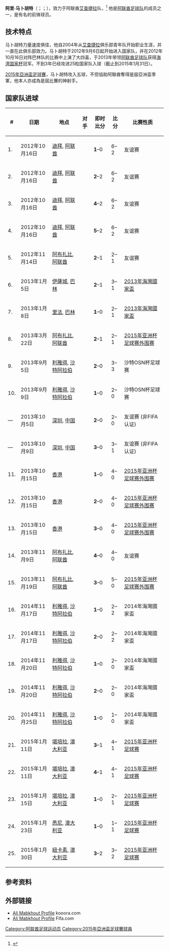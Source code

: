 {{noteTA|G1=football
|1=zh-hans:马卜胡特; zh-hk:馬克賀治}}
{{Infobox football biography
|          name  = 阿里·马卜胡特<br />Ali Mabkhout
|          image = Ali Mabkhout.jpg
|       fullname = ''Ali Ahmed Mabkhout Mohsen Omaran Alhajeri''<br />{{rtl-lang|ar|علي احمد مبخوت محسن عمران الهاجري}}
|    birth_date  = {{birth date and age|1990|10|5|df=y}}
|    birth_place = [[阿拉伯联合酋长国|阿聯酋]][[阿布扎比|阿布扎比]]
|         height = {{height|m=1.77}}
|       position = [[前锋|前锋]]
|    currentclub = [[艾查捷拉体育和文化俱乐部|艾查捷拉]]
|     clubnumber = 7
|    youthyears1 = 2004–2008  |youthclubs1 = [[艾查捷拉体育和文化俱乐部|艾查捷拉]] 
|         years1 = 2008–      |clubs1 = [[艾查捷拉体育和文化俱乐部|艾查捷拉]]     |caps1 = 179 | goals1 = 126<!-- LEAGUE GAMES ONLY - When you update this parameter, please update the pcupdate parameter! -->
| nationalyears1 = 2008–2009   |nationalteam1 = [[阿联酋国青队|阿联酋国青队]]                      |nationalcaps1 = 10  |nationalgoals1 = 0
| nationalyears2 = 2012         |nationalteam2 = [[阿联酋国奥队|阿联酋国奥队]]                      |nationalcaps2 = 16  |nationalgoals2 = 4
| nationalyears3 = 2012–       |nationalteam3 = [[阿拉伯聯合大公國國家足球隊|阿联酋]] |nationalcaps3 = 65  |nationalgoals3 = 45
|       pcupdate = 2018年12月14日
|       ntupdate = 2019年1月10日
}}

'''阿里·马卜胡特'''（{{lang-en|Ali Ahmed Mabkhout Mohsen Omaran Alhajeri}}；{{lang-ar|علي احمد مبخوت محسن عمران الهاجري}}；{{bd|1990年|10月5日||}}），效力于阿联酋[[艾查捷拉体育和文化俱乐部|艾查捷拉]]队，<ref>{{cite web|title=Al Jazira SSC|url=http://www.soccerway.com/teams/united-arab-emirates/al-jazeera-abu-dhabi/|work=Soccerway|publisher=Global Sports Media|accessdate=23 September 2011}}</ref> 他是[[阿拉伯聯合大公國國家足球隊|阿联酋足球队]]的成员之一，是有名的前锋球员。

==技术特点==
马卜胡特力量速度俱佳，他自2004年从[[艾查捷拉体育和文化俱乐部|艾查捷拉]]俱乐部青年队开始职业生涯，并一直在此俱乐部效力。马卜胡特于2012年9月6日起开始进入国家队，并在2012年10月16日对阵巴林队的比赛中上演了大四喜，于2013年带领[[阿拉伯聯合大公國國家足球隊|阿联酋足球队]]获得[[海湾国家杯|海湾国家杯]]冠军。不到3年已经攻进25粒国家队入球（截止到2015年1月31日）。

[[2015年亞洲盃足球賽|2015年亞洲盃足球賽]]，马卜胡特攻入五球，不但協助阿聯酋奪得是屆亞洲盃季軍，他本人亦成為是屆比賽的神射手。

== 国家队进球 ==
{| class="wikitable"
! # !! 日期 !! 地点 !! 对手 !! 即时比分 !! 比分 !! 比赛性质
|-
| 1. || 2012年10月16日 || [[迪拜|迪拜]], [[阿联酋|阿联酋]] || {{fb|Bahrain}} || '''1'''–0 || 6–2 || 友谊赛
|-
| 2. || 2012年10月16日 || [[迪拜|迪拜]], [[阿联酋|阿联酋]] || {{fb|Bahrain}} || '''2'''–2 || 6–2 || 友谊赛
|-
| 3. || 2012年10月16日 || [[迪拜|迪拜]], [[阿联酋|阿联酋]] || {{fb|Bahrain}} || '''4'''–2 || 6–2 || 友谊赛
|-
| 4. || 2012年10月16日 || [[迪拜|迪拜]], [[阿联酋|阿联酋]] || {{fb|Bahrain}} || '''5'''–2 || 6–2 || 友谊赛
|-
| 5. || 2012年11月14日 || [[阿布扎比|阿布扎比]], [[阿联酋|阿联酋]] || {{fb|Estonia}} || '''2'''–1 || 2–1 || 友谊赛
|-
| 6. || 2013年1月5日 || [[伊薩城|伊薩城]], [[巴林|巴林]] || {{fb|Qatar}} || '''2'''–1 || 3–1 || [[2013年海灣國家盃|2013年海灣國家盃]]
|-
| 7. || 2013年1月8日 || [[里法|里法]], [[巴林|巴林]] || {{fb|Bahrain}} || '''1'''–0 || 2–1 || [[2013年海灣國家盃|2013年海灣國家盃]]
|-
| 8. || 2013年3月22日 || [[阿布扎比|阿布扎比]], [[阿联酋|阿联酋]] || {{fb|Uzbekistan}} || '''2'''–1 || 2–1 || [[2015年亚洲杯足球赛外围赛|2015年亚洲杯足球赛外围赛]]
|-
| 9. || 2013年9月5日 || [[利雅得|利雅得]], [[沙特阿拉伯|沙特阿拉伯]] || {{fb|Trinidad and Tobago}} || '''2'''–0 || 3–3 || 沙特OSN杯足球赛
|-
| 10. || 2013年9月9日 || [[利雅得|利雅得]], [[沙特阿拉伯|沙特阿拉伯]] || {{fb|New Zealand}} || '''1'''–0 || 2–0 || 沙特OSN杯足球赛
|-
| — || 2013年10月5日 || [[深圳|深圳]], [[中国|中国]] || {{fb|Laos}} || '''2'''–0 || 2–0 || 友谊赛 (非FIFA认证)
|-
| — || 2013年10月9日 || [[深圳|深圳]], [[中国|中国]] || {{fb|Malaysia}} || '''3'''–0 || 3–1 || 友谊赛 (非FIFA认证)
|-
| 11. || 2013年10月15日 || [[香港|香港]] || {{fb|Hong Kong}} || '''1'''–0 || 4–0 || [[2015年亚洲杯足球赛外围赛|2015年亚洲杯足球赛外围赛]]
|-
| 12. || 2013年10月15日 || [[香港|香港]] || {{fb|Hong Kong}} || '''2'''–0 || 4–0 || [[2015年亚洲杯足球赛外围赛|2015年亚洲杯足球赛外围赛]]
|-
| 13. || 2013年10月15日 || [[香港|香港]] || {{fb|Hong Kong}} || '''3'''–0 || 4–0 || [[2015年亚洲杯足球赛外围赛|2015年亚洲杯足球赛外围赛]]
|-
| 14. || 2013年11月9日 || [[阿布扎比|阿布扎比]], [[阿联酋|阿联酋]] || {{fb|Philippines}} || '''4'''–0 || 4–0 || 友谊赛
|-
| 15. || 2013年11月19日 || [[阿布扎比|阿布扎比]], [[阿联酋|阿联酋]] || {{fb|Vietnam}} || '''3'''–0 || 5–0 || [[2015年亚洲杯足球赛外围赛|2015年亚洲杯足球赛外围赛]]
|-
| 16. || 2014年11月17日 || [[利雅得|利雅得]], [[沙特阿拉伯|沙特阿拉伯]] || {{fb|Kuwait}} || '''1'''–0 || 2–2 || 2014年海灣國家盃
|-
| 17. || 2014年11月17日 || [[利雅得|利雅得]], [[沙特阿拉伯|沙特阿拉伯]] || {{fb|Kuwait}} || '''2'''–0 || 2–2 || 2014年海灣國家盃
|-
| 18. || 2014年11月20日 || [[利雅得|利雅得]], [[沙特阿拉伯|沙特阿拉伯]] || {{fb|IRQ}} || '''1'''–0 || 2–0 || 2014年海灣國家盃
|-
| 19. || 2014年11月20日 || [[利雅得|利雅得]], [[沙特阿拉伯|沙特阿拉伯]] || {{fb|IRQ}} || '''2'''–0 || 2–0 || 2014年海灣國家盃
|-
| 20. || 2014年11月25日 || [[利雅得|利雅得]], [[沙特阿拉伯|沙特阿拉伯]] || {{fb|OMN}} || '''1'''–0 || 1–0 || 2014年海灣國家盃
|-
| 21. || 2015年1月11日 || [[堪培拉|堪培拉]], [[澳大利亚|澳大利亚]] || {{fb|QAT}} || '''3'''–1 || 4–1 || [[2015年亚洲杯足球赛|2015年亚洲杯足球赛]]
|-
| 22. || 2015年1月11日 || [[堪培拉|堪培拉]], [[澳大利亚|澳大利亚]] || {{fb|QAT}} || '''4'''–1 || 4–1 || [[2015年亚洲杯足球赛|2015年亚洲杯足球赛]]
|-
| 23. || 2015年1月15日 || [[堪培拉|堪培拉]], [[澳大利亚|澳大利亚]] || {{fb|BHR}} || '''1'''–0 || 2–1 || [[2015年亚洲杯足球赛|2015年亚洲杯足球赛]]
|-
| 24. || 2015年1月23日 || [[悉尼|悉尼]], [[澳大利亚|澳大利亚]] || {{fb|JPN}} || '''1'''–0 || 1–1 || [[2015年亚洲杯足球赛|2015年亚洲杯足球赛]]
|-
| 25. || 2015年1月30日 || [[紐卡素|紐卡素]], [[澳大利亚|澳大利亚]] || {{fb|IRQ}} || '''3'''–2 || 3–2 || [[2015年亚洲杯足球赛|2015年亚洲杯足球赛]]
|}

==参考资料==
{{Reflist}}

==外部链接==
* [http://www.kooora.com/default.aspx?player=55429 Ali Mabkhout Profile] kooora.com
* [http://ar.fifa.com/worldfootball/statisticsandrecords/players/player=311770/index.html Ali Mabkhout Profile] Fifa.com

{{DEFAULTSORT:Mabkhout, Ali}}
[[Category:阿联酋足球运动员|Category:阿联酋足球运动员]]
[[Category:2015年亞洲盃足球賽球員|Category:2015年亞洲盃足球賽球員]]